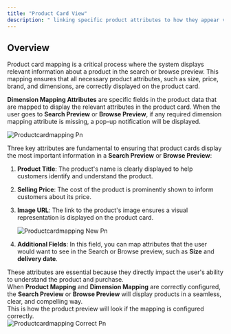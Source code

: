 ```yaml
---
title: "Product Card View"
description: " linking specific product attributes to how they appear visually on the product listing or search results page."
---
```


## Overview

Product card mapping is a critical process where the system displays relevant information about a product in the search or browse preview. This mapping ensures that all necessary product attributes, such as size, price, brand, and dimensions, are correctly displayed on the product card.

**Dimension Mapping Attributes** are specific fields in the product data that are mapped to display the relevant attributes in the product card. When the user goes to **Search Preview** or **Browse Preview**, if any required dimension mapping attribute is missing, a pop-up notification will be displayed.

![Productcardmapping Pn](/images/Productcardmapping.png)

Three key attributes are fundamental to ensuring that product cards display the most important information in a **Search Preview** or **Browse Preview**:

1. **Product Title**: The product's name is clearly displayed to help customers identify and understand the product.
2. **Selling Price**: The cost of the product is prominently shown to inform customers about its price.
3. **Image URL**: The link to the product's image ensures a visual representation is displayed on the product card.

   ![Productcardmapping New Pn](/images/Productcardmapping_new.png)
4. **Additional Fields**: In this field, you can map attributes that the user would want to see in the Search or Browse preview, such as **Size** and **delivery date**.

These attributes are essential because they directly impact the user's ability to understand the product and purchase.\
When **Product Mapping** and **Dimension Mapping** are correctly configured, the **Search Preview** or **Browse Preview** will display products in a seamless, clear, and compelling way.\
This is how the product preview will look if the mapping is configured correctly.\
![Productcardmapping Correct Pn](/images/ProductcardmappingCorrect.png)